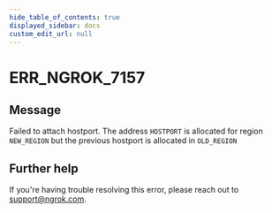 ```yaml
---
hide_table_of_contents: true
displayed_sidebar: docs
custom_edit_url: null
---
```



# ERR_NGROK_7157

## Message

Failed to attach hostport. The address `HOSTPORT` is allocated for region `NEW_REGION` but the previous hostport is allocated in `OLD_REGION`

## Further help

If you're having trouble resolving this error, please reach out to [support@ngrok.com](mailto:support@ngrok.com?subject=Help%20with%20ERR_NGROK_7157).

<ErrorDetails error="err_ngrok_7157" />
